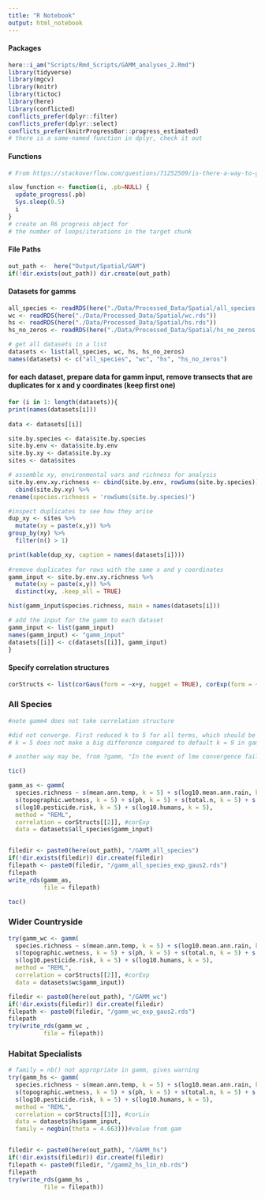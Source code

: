 ```yaml
---
title: "R Notebook"
output: html_notebook
---
```



#### Packages
```r
here::i_am("Scripts/Rmd_Scripts/GAMM_analyses_2.Rmd")
library(tidyverse)
library(mgcv)
library(knitr)
library(tictoc)
library(here)
library(conflicted)
conflicts_prefer(dplyr::filter)
conflicts_prefer(dplyr::select)
conflicts_prefer(knitrProgressBar::progress_estimated)
# there is a same-named function in dplyr, check it out
```
#### Functions
```r
# From https://stackoverflow.com/questions/71252509/is-there-a-way-to-get-progress-information-whan-a-chunk-is-running-in-rmarkdown

slow_function <- function(i, .pb=NULL) {  
  update_progress(.pb)  
  Sys.sleep(0.5)  
  i  
}
# create an R6 progress object for
# the number of loops/iterations in the target chunk
```

#### File Paths
```r
out_path <-  here("Output/Spatial/GAM")
if(!dir.exists(out_path)) dir.create(out_path)
```

#### Datasets for gamms
```r

all_species <- readRDS(here("./Data/Processed_Data/Spatial/all_species.rds"))
wc <- readRDS(here("./Data/Processed_Data/Spatial/wc.rds"))
hs <- readRDS(here("./Data/Processed_Data/Spatial/hs.rds"))
hs_no_zeros <- readRDS(here("./Data/Processed_Data/Spatial/hs_no_zeros.rds"))

# get all datasets in a list
datasets <- list(all_species, wc, hs, hs_no_zeros)
names(datasets) <- c("all_species", "wc", "hs", "hs_no_zeros")
```


#### for each dataset, prepare data for gamm input, remove transects that are duplicates for x and y coordinates (keep first one)
```r
for (i in 1: length(datasets)){ 
print(names(datasets[i]))
  
data <- datasets[[i]]

site.by.species <- data$site.by.species
site.by.env <- data$site.by.env
site.by.xy <- data$site.by.xy
sites <- data$sites

# assemble xy, environmental vars and richness for analysis
site.by.env.xy.richness <- cbind(site.by.env, rowSums(site.by.species)) %>%
  cbind(site.by.xy) %>%
rename(species.richness = 'rowSums(site.by.species)')

#inspect duplicates to see how they arise
dup_xy <- sites %>%
  mutate(xy = paste(x,y)) %>%
group_by(xy) %>% 
  filter(n() > 1)

print(kable(dup_xy, caption = names(datasets[i])))
  
#remove duplicates for rows with the same x and y coordinates
gamm_input <- site.by.env.xy.richness %>%
  mutate(xy = paste(x,y)) %>%
  distinct(xy, .keep_all = TRUE)

hist(gamm_input$species.richness, main = names(datasets[i]))

# add the input for the gamm to each dataset
gamm_input <- list(gamm_input)
names(gamm_input) <- "gamm_input"
datasets[[i]] <- c(datasets[[i]], gamm_input)
}
```
#### Specify  correlation structures
```r
corStructs <- list(corGaus(form = ~x+y, nugget = TRUE), corExp(form = ~x+y, nugget = TRUE), corLin(form = ~x+y, nugget = TRUE), corRatio(form = ~x+y, nugget = TRUE), corSpher(form = ~x+y, nugget = TRUE) )
```

### All Species
```r

#note gamm4 does not take correlation structure

#did not converge. First reduced k to 5 for all terms, which should be fine 
# k = 5 does not make a big difference compared to default k = 9 in gams

# another way may be, from ?gamm, "In the event of lme convergence failures, consider modifying options(mgcv.vc.logrange): reducing it helps to remove indefiniteness in the likelihood, if that is the problem, but too large a reduction can force over or undersmoothing."

tic()

gamm_as <- gamm(
  species.richness ~ s(mean.ann.temp, k = 5) + s(log10.mean.ann.rain, k = 5) + 
  s(topographic.wetness, k = 5) + s(ph, k = 5) + s(total.n, k = 5) + s(tree.density, k = 5) + 
  s(log10.pesticide.risk, k = 5) + s(log10.humans, k = 5), 
  method = "REML", 
  correlation = corStructs[[2]], #corExp
  data = datasets$all_species$gamm_input)


filedir <- paste0(here(out_path), "/GAMM_all_species")
if(!dir.exists(filedir)) dir.create(filedir)
filepath <- paste0(filedir, "/gamm_all_species_exp_gaus2.rds")
filepath
write_rds(gamm_as, 
          file = filepath)

toc()

```


### Wider Countryside

```r
try(gamm_wc <- gamm(
  species.richness ~ s(mean.ann.temp, k = 5) + s(log10.mean.ann.rain, k = 5) + 
  s(topographic.wetness, k = 5) + s(ph, k = 5) + s(total.n, k = 5) + s(tree.density, k = 5) + 
  s(log10.pesticide.risk, k = 5) + s(log10.humans, k = 5), 
  method = "REML", 
  correlation = corStructs[[2]], #corExp
  data = datasets$wc$gamm_input))

filedir <- paste0(here(out_path), "/GAMM_wc")
if(!dir.exists(filedir)) dir.create(filedir)
filepath <- paste0(filedir, "/gamm_wc_exp_gaus2.rds")
filepath
try(write_rds(gamm_wc , 
          file = filepath))
```


### Habitat Specialists

```r
# family = nb() not appropriate in gamm, gives warning
try(gamm_hs <- gamm(
  species.richness ~ s(mean.ann.temp, k = 5) + s(log10.mean.ann.rain, k = 5) + 
  s(topographic.wetness, k = 5) + s(ph, k = 5) + s(total.n, k = 5) + s(tree.density, k = 5) + 
  s(log10.pesticide.risk, k = 5) + s(log10.humans, k = 5), 
  method = "REML", 
  correlation = corStructs[[3]], #corLin
  data = datasets$hs$gamm_input,
  family = negbin(theta = 4.663)))#value from gam


filedir <- paste0(here(out_path), "/GAMM_hs")
if(!dir.exists(filedir)) dir.create(filedir)
filepath <- paste0(filedir, "/gamm2_hs_lin_nb.rds")
filepath
try(write_rds(gamm_hs , 
          file = filepath))
```
